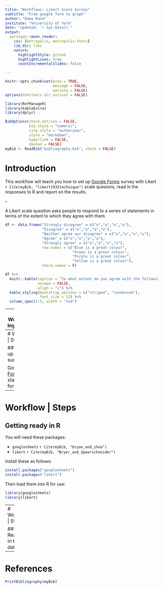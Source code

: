 ```yaml
---
title: "Workflows: Likert Scale Survey"
subtitle: "From google form to graph"
author: "Emma Rand"
institute: "University of York"
date: "updated: `r Sys.Date()`"
output:
  xaringan::moon_reader:
    css: [metropolis, metropolis-fonts]
    lib_dir: libs
    nature:
      highlightStyle: github
      highlightLines: true
      countIncrementalSlides: false

---
```


```r
knitr::opts_chunk$set(echo = TRUE, 
                      message = FALSE,	
                      warning = FALSE)
options(htmltools.dir.version = FALSE)
```


```r
library(RefManageR)
library(kableExtra)
library(dplyr)
```

```r
BibOptions(check.entries = FALSE,
           bib.style = "numeric",
           cite.style = "authoryear",
           style = "markdown",
           hyperlink = FALSE,
           dashed = FALSE)
myBib <- ReadBib("bibliography.bib", check = FALSE)
```



# Introduction

This workflow will teach you how to set up [Google Forms](https://docs.google.com/forms/u/0/?tgif=d) survey with Likert `r Cite(myBib, "likert1932technique")` scale quesions, read in the responses to R and report on the results.

--

A Likert scale question asks people to respond to a series of statements in terms of the extent to which they agree with them.

```r
df <- data.frame("Strongly disagree" = c("o","o","o","o"),
                 "Disagree" = c("o","o","o","o"),
                 "Neither agree nor disagree" = c("o","o","o","o"),
                 "Agree" = c("o","o","o","o"),
                 "Strongly agree" = c("o","o","o","o"),
                 row.names = c("Blue is a great colour",
                               "Green is a great colour",
                               "Purple is a great colour",
                               "Yellow is a great colour"),
                 check.names = F)
```

```r
df %>% 
  knitr::kable(caption = "To what extent do you agree with the following:",
               escape = FALSE,
               align = "c") %>%
  kable_styling(bootstrap_options = c("striped", "condensed"),
                font_size = 12) %>%
  column_spec(1:5, width = "3cm")
```


---
# Workflow | Ingredients

You will need:

* a google account
* R and RStudio

This workflow assumes you have a little familiarity with using these.

---
# Workflow | Steps

## Setting up the survey

Go to [Forms](https://docs.google.com/forms/u/0/?tgif=d) and start a new form.
---
# Workflow | Steps

## Getting ready in R

You will need these packages:

* `googlesheets` `r Cite(myBib, "bryan_and_zhoa")`
* `likert` `r Cite(myBib, "Bryer_and_Speerschneider")`

Install these as follows:

```r
install.packages("googlesheets")
install.packages("likert")
```

Then load them into R for use:

```r
library(googlesheets)
library(likert)
```


---
# Workflow | Steps

## Reading in the data




---
# References

```r
PrintBibliography(myBib)
```